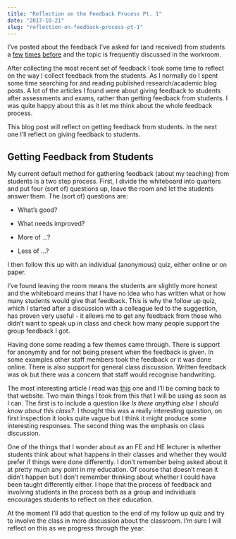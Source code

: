 ```yaml
---
title: "Reflection on the Feedback Process Pt. 1"
date: "2017-10-21"
slug: "reflection-on-feedback-process-pt-1"
---
```


I've posted about the feedback I've asked for (and received) from students a [few][feedbacK_2017] [times][feedback_2016] [before][feedback_post] and the topic is frequently discussed in the workroom. 

After collecting the most recent set of feedback I took some time to reflect on the way I collect feedback from the students. As I normally do I spent some time searching for and reading published research/academic blog posts. A lot of the articles I found were about giving feedback to students after assessments and exams, rather than getting feedback from students. I was quite happy about this as it let me think about the whole feedback process. 

This blog post will reflect on getting feedback from students. In the next one I'll reflect on giving feedback to students. 

## Getting Feedback from Students

My current default method for gathering feedback (about my teaching) from students is a two step process. First, I divide the whiteboard into quarters and put four (sort of) questions up, leave the room and let the students answer them. The (sort of) questions are:

- What's good?

- What needs improved?

- More of ...?

- Less of ...?

I then follow this up with an individual (anonymous) quiz, either online or on paper. 

I've found leaving the room means the students are slightly more honest and the whiteboard means that I have no idea who has written what or how many students would give that feedback. This is why the follow up quiz, which I started after a discussion with a colleague led to the suggestion, has proven very useful - it allows me to get any feedback from those who didn't want to speak up in class and check how many people support the group feedback I got. 

Having done some reading a few themes came through. There is support for anonymity and for not being present when the feedback is given. In some examples other staff members took the feedback or it was done online. There is also support for general class discussion. Written feedback was ok but there was a concern that staff would recognise handwriting. 

The most interesting article I read was [this](https://www.cultofpedagogy.com/student-feedback/) one and I'll be coming back to that website. Two main things I took from this that I will be using as soon as I can. The first is to include a question like *Is there anything else I should know about this class?*. I thought this was a really interesting question, on first inspection it looks quite vague but I think it might produce some interesting responses. The second thing was the emphasis on class discussion. 

One of the things that I wonder about as an FE and HE lecturer is whether students think about what happens in their classes and whether they would prefer if things were done differently. I don't remember being asked about it at pretty much any point in my education. Of course that doesn't mean it didn't happen but I don't remember thinking about whether I could have been taught differently either. I hope that the process of feedback and involving students in the process both as a group and individuals encourages students to reflect on their education. 

At the moment I'll add that question to the end of my follow up quiz and try to involve the class in more discussion about the classroom. I'm sure I will reflect on this as we progress through the year. 


[feedback_2017]: https://aj2duncan.com/blog/feedback-term1-2017/
[feedback_2016]: https://aj2duncan.com/blog/feedback-term1-2016/
[feedback_post]:	https://aj2duncan.com/blog/feedback/
